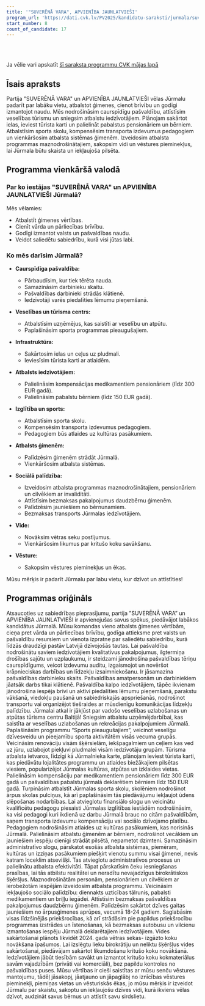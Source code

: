 ```yaml
---
title: '"SUVERĒNĀ VARA", APVIENĪBA JAUNLATVIEŠI'
program_url: 'https://dati.cvk.lv/PV2025/kandidatu-saraksti/jurmala/suverena-vara-apvieniba-jaunlatviesi'
start_number: 8
count_of_candidate: 17
---
```



<Badge text="Pašvaldības caurspīdīgums" variant="note" size="small" /> <Badge text="Veselības tūrisma attīstība" variant="note" size="small" /> <Badge text="Atbalsts ģimenēm un pensionāriem" variant="note" size="small" /> <Badge text="Pedagogu atbalsts" variant="note" size="small" /> <Badge text="Vides sakārtošana" variant="note" size="small" />

<br/><br/> 

<Card title='Šis ir mākslīga intelekta ģenerēts apraksts' icon='starlight'>
    Ja vēlie vari apskatīt <a href={frontmatter.program_url} target='_blank'>šī saraksta programmu CVK mājas lapā</a>
    </Card>

## Īsais apraksts

Partija "SUVERĒNĀ VARA" un APVIENĪBA JAUNLATVIEŠI vēlas Jūrmalu padarīt par labāku vietu, atbalstot ģimenes, cienot brīvību un godīgi izmantojot naudu. Mēs nodrošināsim caurspīdīgu pašvaldību, attīstīsim veselības tūrismu un sniegsim atbalstu iedzīvotājiem. Plānojam sakārtot ielas, ieviest tūrista karti un palielināt pabalstus pensionāriem un bērniem. Atbalstīsim sporta skolu, kompensēsim transporta izdevumus pedagogiem un vienkāršosim atbalsta sistēmas ģimenēm. Izveidosim atbalsta programmas maznodrošinātajiem, sakopsim vidi un vēstures pieminekļus, lai Jūrmala būtu skaista un iekļaujoša pilsēta.

## Programma vienkāršā valodā

### Par ko iestājas "SUVERĒNĀ VARA" un APVIENĪBA JAUNLATVIEŠI Jūrmalā?

Mēs vēlamies:

*   Atbalstīt ģimenes vērtības.
*   Cienīt vārda un pārliecības brīvību.
*   Godīgi izmantot valsts un pašvaldības naudu.
*   Veidot saliedētu sabiedrību, kurā visi jūtas labi.

### Ko mēs darīsim Jūrmalā?

*   **Caurspīdīga pašvaldība:**
    *   Pārbaudīsim, kur tiek tērēta nauda.
    *   Samazināsim darbinieku skaitu.
    *   Pašvaldības darbinieki strādās klātienē.
    *   Iedzīvotāji varēs piedalīties lēmumu pieņemšanā.

*   **Veselības un tūrisma centrs:**
    *   Atbalstīsim uzņēmējus, kas saistīti ar veselību un atpūtu.
    *   Paplašināsim sporta programmas pieaugušajiem.

*   **Infrastruktūra:**
    *   Sakārtosim ielas un ceļus uz pludmali.
    *   Ieviesīsim tūrista karti ar atlaidēm.

*   **Atbalsts iedzīvotājiem:**
    *   Palielināsim kompensācijas medikamentiem pensionāriem (līdz 300 EUR gadā).
    *   Palielināsim pabalstu bērniem (līdz 150 EUR gadā).

*   **Izglītība un sports:**
    *   Atbalstīsim sporta skolu.
    *   Kompensēsim transporta izdevumus pedagogiem.
    *   Pedagogiem būs atlaides uz kultūras pasākumiem.

*   **Atbalsts ģimenēm:**
    *   Palīdzēsim ģimenēm strādāt Jūrmalā.
    *   Vienkāršosim atbalsta sistēmas.

*   **Sociālā palīdzība:**
    *   Izveidosim atbalsta programmas maznodrošinātajiem, pensionāriem un cilvēkiem ar invaliditāti.
    *   Attīstīsim bezmaksas pakalpojumus daudzbērnu ģimenēm.
    *   Palīdzēsim jauniešiem no bērnunamiem.
    *   Bezmaksas transports Jūrmalas iedzīvotājiem.

*   **Vide:**
    *   Novāksim vētras seku postījumus.
    *   Vienkāršosim likumus par kritušo koku savākšanu.

*   **Vēsture:**
    *   Sakopsim vēstures pieminekļus un ēkas.

Mūsu mērķis ir padarīt Jūrmalu par labu vietu, kur dzīvot un attīstīties!

## Programmas oriģināls

Atsaucoties uz sabiedrības pieprasījumu, partija ”SUVERĒNĀ VARA” un APVIENĪBA JAUNLATVIEŠI ir apvienojušas savus spēkus, piedāvājot labākos kandidātus Jūrmalā. Mūsu komandas vieno atbalsts ģimenes vērtībām, cieņa pret vārda un pārliecības brīvību, godīga attieksme pret valsts un pašvaldību resursiem un vienota izpratne par saliedētu sabiedrību, kurā līdzās draudzīgi pastāv Latvijā dzīvojošās tautas.
Lai pašvaldība nodrošinātu saviem iedzīvotājiem kvalitatīvus pakalpojumus, ilgtermiņa drošības sajūtu un uzplaukumu, ir steidzami jānodrošina pašvaldības tēriņu caurspīdīgums, veicot izdevumu auditu, izgaismojot un novēršot krāpnieciskas darbības un līdzekļu izsaimniekošanu. Ir jāsamazina pašvaldības darbinieku skaits. Pašvaldības amatpersonām un darbiniekiem jāatsāk darbs tikai klātienē. Pašvaldība kalpo iedzīvotājiem, tāpēc ikvienam jānodrošina iespēja brīvi un aktīvi piedalīties lēmumu pieņemšanā, parakstu vākšanā, viedokļu paušanā un sabiedriskajās apspriešanās, nodrošinot transportu vai organizējot tiešraides ar mūsdienīgu komunikācijas līdzekļu palīdzību.
Jūrmalai atkal ir jākļūst par vadošo veselības uzlabošanas un atpūtas tūrisma centru Baltijā! Sniegsim atbalstu uzņēmējdarbībai, kas saistīta ar veselības uzlabošanas un rekreācijas pakalpojumiem Jūrmalā. Paplašināsim programmu “Sports pieaugušajiem”, veicinot veselīgu dzīvesveidu un pieejamību sporta aktivitātēm visās vecuma grupās.
Veicināsim renovāciju visām šķērsielām, iekšpagalmiem un ceļiem kas ved uz jūru, uzlabojot piekļuvi pludmalei visām iedzīvotāju grupām.
Tūrisma atbalsta ietvaros, līdzīgi kā Jūrmalnieka karte, plānojam ieviest tūrista karti, kas piedāvātu lojalitātes programmu un atlaides biežākajiem pilsētas viesiem, popularizējot Jūrmalas kultūras, atpūtas un izklaides vietas.
Palielināsim kompensāciju par medikamentiem pensionāriem līdz 300 EUR gadā un pašvaldības pabalstu jūrmalā deklarētiem bērniem līdz 150 EUR gadā.
Turpināsim atbalstīt Jūrmalas sporta skolu, skolēniem nodrošinot ārpus skolas pulciņus, kā arī paplašināsim tās piedāvājumu iekļaujot ūdens slēpošanas nodarbības. Lai atvieglotu finansiālo slogu un veicinātu kvalificētu pedagogu piesaisti Jūrmalas izglītības iestādēm nodrošināsim, ka visi pedagogi kuri ikdienā uz darbu Jūrmalā brauc no citām pašvaldībām, saņem transporta izdevumu kompensāciju vai sociālo dzīvojamo platību. Pedagogiem nodrošināsim atlaides uz kultūras pasākumiem, kas norisinās Jūrmalā.
Palielināsim atbalstu ģimenēm ar bērniem, nodrošinot vecākiem un jauniešiem iespēju cienīgi strādāt pilsētā, nepametot dzimteni. Samazināsim administratīvo slogu, pārskatot esošās atbalsta sistēmas, piemēram, kultūras un izziņas pasākumiem piešķirt vienotu summu visai ģimenei, nevis katram loceklim atsevišķi. Tas atvieglotu administratīvos procesus un palielinātu atbalsta efektivitāti. Tāpat pārskatīsim čeku iesniegšanas prasības, lai tās atbilstu realitātei un neradītu nevajadzīgus birokrātiskos šķēršļus.
Maznodrošinātām personām, pensionāriem un cilvēkiem ar ierobežotām iespējām izveidosim atbalsta programmu. Veicināsim iekļaujošo sociālo palīdzību: diennakts uzticības tālrunis, pabalsti medikamentiem un briļļu iegādei. Attīstīsim bezmaksas pašvaldības pakalpojumus daudzbērnu ģimenēm. Palīdzēsim sakārtot dzīves gaitas jauniešiem no ārpusģimenes aprūpes, vecumā 18-24 gadiem. Saglabāsim visas līdzšinējās priekšrocības, kā arī strādāsim pie papildus priekšrocību programmas izstrādes un īstenošanas, kā bezmaksas autobusu un vilcienu izmantošanas iespēju Jūrmalā deklarētajiem iedzīvotājiem.
Vides sakārtošanai plānots likvidēt 2024. gada vētras sekas- izgāzto koku novākšana īpašumos. Lai izslēgtu lieku birokrātiju un neliktu šķēršļus vides sakārtošanai, piedāvājam sakārtot likumdošanu kritušo koku novākšanā. Iedzīvotājiem jābūt tiesībām savākt un izmantot kritušo koku kokmateriālus savām vajadzībām (privāti vai komerciāli), bez papildu kontroles no pašvaldības puses.
Mūsu vērtības ir cieši saistītas ar mūsu senču vēstures mantojumu, tādēļ jāsakopj, jāatjauno un jāpaglābj no iznīcības vēstures pieminekļi, piemiņas vietas un vēsturiskās ēkas, jo mūsu mērķis ir izveidot Jūrmalu par skaistu, sakoptu un iekļaujošu dzīves vidi, kurā ikviens vēlas dzīvot, audzināt savus bērnus un attīstīt savu sirdslietu.
